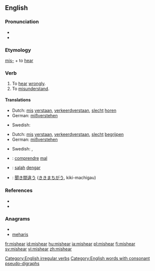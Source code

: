==English==

===Pronunciation===
* {{IPA|/ˈmɪshiɾ/}}
* {{rhymes|ɪə(r)}}

===Etymology===
[[mis-]] + to [[hear]]

===Verb===
{{en-verb|mishears|mishearing|misheard}}

# To [[hear]] [[wrongly]].
# To [[misunderstand]].

====Translations====
{{trans-top|to hear wrongly}}
* Dutch: [[mis]] [[verstaan]], [[verkeerd]][[ verstaan]], [[slecht]] [[horen]]
* German: [[mißverstehen]]
{{trans-mid}}
* Swedish: {{t-|sv|missuppfatta}}
{{trans-bottom}}

{{trans-top|to understand wrongly}}
* Dutch: [[mis]] [[verstaan]], [[verkeerd]][[ verstaan]], [[slecht]] [[begrijpen]]
* German: [[mißverstehen]]
{{trans-mid}}
* Swedish: {{t-|sv|missuppfatta}}, {{t+|sv|missförstå}}
{{trans-bottom}}

{{checktrans-top}}
* {{ttbc|French}}: [[comprendre]] [[mal]]
* {{ttbc|Indonesian}}: [[salah]] [[dengar]]
{{trans-mid}}
* {{ttbc|Japanese}}: [[聞き間違う]] ([[ききまちがう]], kiki-machigau)
{{trans-bottom}}

===References===
* {{R:Century 1911}}
* {{R:Webster 1913}}

===Anagrams===
* {{alphagram|aehimrs}}
* [[meharis#English|meharis]]

[[Category:English irregular verbs]]
[[Category:English words with consonant pseudo-digraphs]]

[[fr:mishear]]
[[id:mishear]]
[[hu:mishear]]
[[ja:mishear]]
[[pl:mishear]]
[[fi:mishear]]
[[sv:mishear]]
[[vi:mishear]]
[[zh:mishear]]